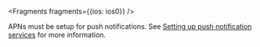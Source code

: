 
<Fragments fragments={{ios: ios0}} />

APNs must be setup for push notifications. See [Setting up push notification services](/lib/push-notifications/existing-resources) for more information.
